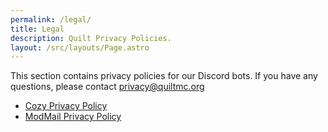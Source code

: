 ```yaml
---
permalink: /legal/
title: Legal
description: Quilt Privacy Policies.
layout: /src/layouts/Page.astro
---
```


This section contains privacy policies for our Discord bots. If you have any questions, please contact [privacy@quiltmc.org](mailto:privacy@quiltmc.org)

* [Cozy Privacy Policy](/en/legal/cozy-privacy-policy/)
* [ModMail Privacy Policy](/en/legal/modmail-privacy-policy/)